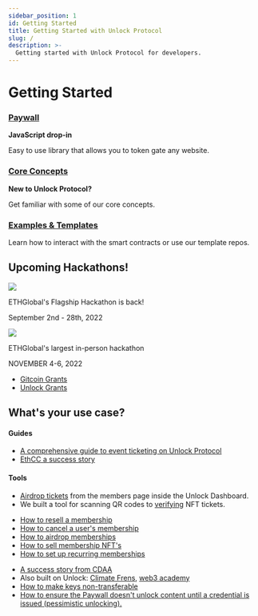 ```yaml
---
sidebar_position: 1
id: Getting Started
title: Getting Started with Unlock Protocol
slug: /
description: >-
  Getting started with Unlock Protocol for developers.
---
```



# Getting Started

<div className="container getting-started">
  <div className="row">
    <div className="col col--12"></div>
  </div>
  <div className="row">
    <div className="col col--4">
      <a href="../tools/paywall/"><h3>Paywall</h3></a>
      <p><strong>JavaScript drop-in</strong></p>
      <p>Easy to use library that allows you to token gate any website.</p>
    </div>
    <div className="col col--4">
      <a href="../basics/new-to-unlock/deploying-a-lock/"><h3>Core Concepts</h3></a>
      <p><strong>New to Unlock Protocol?</strong></p>
      <p>Get familiar with some of our core concepts.</p>
    </div>
    <div className="col col--4">
      <a href="../tutorials/"><h3>Examples & Templates</h3></a>
      <p>Learn how to interact with the smart contracts or use our template repos.</p>
    </div>
  </div>
  <div className="row">
    <div class="col col--12">
      <h2>Upcoming Hackathons!</h2>
    </div>
  </div>
  <div className="row">
    <div className="col col--6">
      <div className="container">
        <div className="row">
          <div className="col col--12">
            <img className="hackathon" src="../img/getting-started/hackathons/ethonline-logo.svg" />
          </div>
        </div>
        <div className="row">
          <div className="col col--2"></div>
          <div className="col col--10">
            <p>ETHGlobal's Flagship Hackathon is back!</p>
            <p>September 2nd - 28th, 2022</p>
          </div>
        </div>
      </div>
    </div>
    <div className="col col--6">
      <div className="container">
        <div className="row">
          <div className="col col--12">
            <img className="hackathon" src="../img/getting-started/hackathons/ethsanfrancisco-logomark.png" />
          </div>
        </div>
        <div className="row">
          <div className="col col--2"></div>
          <div className="col col--10">
            <p>ETHGlobal's largest in-person hackathon</p>
            <p>NOVEMBER 4-6, 2022</p>
          </div>
        </div>
      </div>
    </div>
  </div>
  <div className="row">
    <div className="col col--12">
      <Admonition type="info" icon="💸" title="Grants">
          <ul>
            <li>
              <a href="https://unlock-protocol.com/guides/gitcoin-grants/">Gitcoin Grants</a>
            </li>
            <li>
              <a href="../governance/grants-bounties-and-matchings/">Unlock Grants</a>
            </li>
          </ul>
      </Admonition>
    </div>
  </div>
  <div className="row">
    <div className="col col--12">
      <h2>What's your use case?</h2>
    </div>
  </div>
  <div className="row">
    <div className="col col--12">
        <Tabs>
          <TabItem value="ticketing" label="Ticketing" default>
            <h4>Guides</h4>
            <ul>
              <li>
                <a href="https://unlock-protocol.com/guides/how-to-sell-nft-tickets-for-an-event/">
                A comprehensive guide to event ticketing on Unlock Protocol</a>
              </li>
              <li>
                <a href="https://unlock-protocol.com/blog/ethcc5-2022-ticketing">EthCC a success story</a>
              </li>
            </ul>
            <h4>Tools</h4>
            <ul>
              <li><a href="https://app.unlock-protocol.com/members">
              Airdrop tickets</a> from the members page inside the Unlock Dashboard.</li>
              <li>We built a tool for scanning QR codes to <a href="https://app.unlock-protocol.com/verification">
              verifying</a> NFT tickets.</li>
            </ul>
          </TabItem>
          <TabItem value="memberships" label="Memberships & Subscriptions">
            <ul>
              <li>
                <a href="https://unlock-protocol.com/guides/how-to-resell-a-membership/">
                How to resell a membership</a>
              </li>
              <li>
                <a href="https://unlock-protocol.com/guides/how-to-cancel-a-users-membership/">
                How to cancel a user's membership</a>
              </li>
              <li>
                <a href="https://unlock-protocol.com/guides/how-to-airdrop-memberships/">
                How to airdrop memberships</a>
              </li>
              <li>
                <a href="https://unlock-protocol.com/guides/how-to-sell-membership-nfts/">
                How to sell membership NFT's
                </a>
              </li>
              <li>
                <a href="../move-to-guides/recurring-memberships/">
                How to set up recurring memberships</a>
              </li>
            </ul>
          </TabItem>
          <TabItem value="credentials" label="Credentials">
            <ul>
              <li><a href="https://unlock-protocol.com/blog/cdaa-unlock-case-study">
              A success story from CDAA</a></li>
              <li>Also built on Unlock: <a href="https://www.joinclimatefriends.com/">Climate Frens</a>,
              <a href="https://w3academy.io/courses/rabbit-hole/"> web3 academy</a></li>
              <li><a href="../move-to-guides/how-to-make-keys-non-transferrable">
              How to make keys non-transferable</a></li>
              <li><a href="../tools/paywall/advanced-paywall-configuration">
              How to ensure the Paywall doesn't unlock content until a credential is issued (pessimistic unlocking).</a>
              </li>
            </ul>
          </TabItem>
        </Tabs>
    </div>
  </div>
</div>
